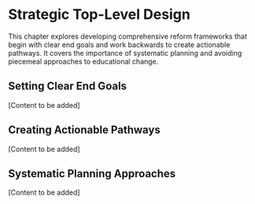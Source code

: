 # Strategic Top-Level Design

This chapter explores developing comprehensive reform frameworks that begin with clear end goals and work backwards to create actionable pathways. It covers the importance of systematic planning and avoiding piecemeal approaches to educational change.

## Setting Clear End Goals

[Content to be added]

## Creating Actionable Pathways

[Content to be added]

## Systematic Planning Approaches

[Content to be added]